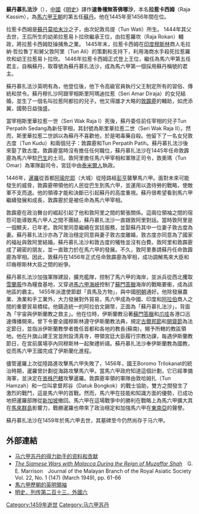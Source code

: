 '''蘇丹慕扎法沙'''（{{lang-ms|Sultan Muzaffar Shah}}），[[中國|中國]]《[[明史|明史]]》譯作'''速魯檀無答佛哪沙'''，本名'''拉惹卡西姆'''（Raja Kassim），為[[馬六甲王朝|馬六甲王朝]]的第五任[[苏丹_(称谓)|蘇丹]]。他在1445年至1456年間在位。

拉惹卡西姆是[[苏丹莫哈末沙|蘇丹莫哈末沙]]之子，由次妃敦烏提（Tun Wati）所生。 1444年其父去世，王后所生的幼弟拉惹易卜拉欣繼承王位，由拉惹羅坎（Raja Rokan）輔政，將拉惹卡西姆貶操捕魚之業。 1445年末，拉惹卡西姆在[[印度|印度]][[穆斯林|穆斯林]]商人毛拉納·哲拉魯丁和舅父敦阿里（Tun Ali）的策劃和支持下，利用海商水手殺死拉惹羅坎和幼王拉惹易卜拉欣。 1446年拉惹卡西姆正式登上王位，繼任為馬六甲第五任君主，自稱蘇丹，取尊號為蘇丹慕扎法沙，成為馬六甲第一個採用蘇丹稱號的君主。

蘇丹慕扎法沙英明有為，他登位後，他下令高級官員執行父王制定所有的習俗、傳統和禁令。蘇丹穆扎沙阿跟宰相斯里阿瑪迪拉惹（Seri Amar Diraja）的女兒結婚，並生了一個名叫拉惹阿都拉的兒子。他又得雄才大略的[[敦霹靂|敦霹靂]]的輔助，如虎添翼，國勢日益強盛。

當宰相斯里華拉惹一世（Seri Wak Raja I）死後，蘇丹委任前任宰相的兒子Tun Perpatih Sedang為新任宰相，其封號為斯里華拉惹二世（Seri Wak Raja II）。然而，斯里華拉惹二世誤以為蘇丹不喜歡他，於是喝毒藥自殺。他留下了一名女兒敦古度（Tun Kudu）和兩個兒子：敦霹靂和Tun Perpatih Patih。蘇丹慕扎法沙後來娶了敦古度。敦霹靂當時沒有擔任任何職位，蘇丹慕扎法沙在1445年任命敦霹靂為馬六甲駐[[巴生|巴生]]的土司。敦阿里擔任馬六甲宰相和軍隊正司令，敦奧瑪（Tun Omar）為軍隊副司令，宮廷中由[[泰米爾人|泰米爾人]]執政。

1446年，[[暹羅|暹羅]]從首都[[阿瑜陀耶|阿瑜陀耶]]（大城）從陸路經[[彭亨|彭亨]]襲擊馬六甲。面對未來可能發生的威脅，敦霹靂帶領他的人民從巴生到馬六甲，並運用以逸待勞的戰略，使敵軍不支而退。他的領導才能和決斷已引起蘇丹的高度重視。蘇丹很希望看到馬六甲繼續發展和成長，敦霹靂於是被任命為馬六甲宰相。

敦霹靂在政治舞台的崛起引起了他和敦阿里之間的緊張關係。這兩位領袖之間的宿怨可能導致馬六甲人之間不團結，蘇丹慕扎法沙一直跟敦阿里對話。當時敦阿里是一個鰥夫，已年老。敦阿里同意繼續在宮廷服務，並娶蘇丹其中一位妻子敦古度為妻。蘇丹慕扎法沙亦為了政治穩定同意與妻子敦古度離婚，敦古度亦同意為了國家的福祉與敦阿里結婚。蘇丹慕扎法沙和敦古度的犧牲並沒有白費。敦阿里和敦霹靂成了親密的朋友，並一直致力於在馬六甲的發展。不久，敦阿里奏請蘇丹任命敦霹靂為宰相。因此，敦蘇丹在1456年正式任命敦霹靂為宰相，成功調解馬來大臣和印裔穆斯林大臣之間的紛爭。

蘇丹慕扎法沙加強軍隊建設，擴充艦隊，控制了馬六甲的海岸，並派兵從西北攫取[[雪蘭莪|雪蘭莪]]作為糧食基地，又穿過[[馬六甲海峽|馬六甲海峽]]控制了[[蘇門答臘|蘇門答臘]]海岸的戰略要衝，成為該地區的霸主。 1455年派遣使節獻「貢馬及方物」，與中國[[明朝|明朝]]通好。他除發展農業、漁業和手工業外，大力發展對外貿易，馬六甲成為中國、印度和[[阿拉伯|阿拉伯]]商人之間的重要貿易橋樑。他鑄造統一的阿拉伯文錫幣，正面為「蘇丹慕扎法沙」，背面為「宇宙與伊斯蘭教之救主」。他在位時，伊斯蘭教沿著[[蘇門答臘|蘇門答臘]]和[[爪哇|爪哇]]各港口迅速傳播開來。曾下令要全國穆斯林遵守伊斯蘭教法典，規定[[古爾邦節|古爾邦節]]和[[開齋節|開齋節]]為法定節日，並指派伊斯蘭教學者擔任首都和各地的教長(蘇南)，賜予所轄的教區領地。他在升旗山建王宮並附設清真寺，帶領宮廷大臣履行宗教功課，每遇伊斯蘭教節日，在宮前廣場亭內同穆斯林一起聚禮祈禱。蘇丹慕扎法沙奉伊斯蘭教為國教，從而馬六甲王國完成了伊斯蘭化進程。

儘管暹羅上次從陸路進攻擊馬六甲失敗了，1456年，國王Boromo Trilokanat的統治時期，暹羅曾計劃從海路攻擊馬六甲。當馬六甲政府知道這個計劃，它已經準備海軍，並決定在[[峇株巴轄|峇株巴轄]]攻擊暹羅。敦霹靂率領的軍隊由敦哈姆扎（Tun Hamzah）和一位叫拿督邦谷（Datuk Bongkok）的戰士協助，雙方之間發生了激烈的戰鬥，這是馬六甲的首戰。然而，馬六甲在技能和知識方面的優勢，已成功地把暹羅部隊從[[新加坡|新加坡]]撤回。馬六甲在這場戰爭中的勝利在戰略上為馬六甲擴大其在[[馬來群島|馬來群島]]影響力，戰勝暹羅也帶來了政治穩定和加強馬六甲在[[東南亞|東南亞]]的聲譽。

蘇丹慕扎法沙在1459年於馬六甲去世，其墓碑至今仍然尚存于马六甲。

==外部連結==
*[http://bbs.mysjkc.com/forum.php?mod=viewthread&tid=147889 马六甲苏丹的得力助手的资料和贡献] {{Wayback|url=http://bbs.mysjkc.com/forum.php?mod=viewthread&tid=147889 |date=20160304205200 }}
*[http://www.jstor.org/discover/10.2307/41560496?uid=3738176&uid=2129&uid=2&uid=70&uid=4&sid=21102449850521 ''The Siamese Wars with Malacca During the Reign of Muzaffar Shah'']　G. E. Marrison　Journal of the Malayan Branch of the Royal Asiatic Society　Vol. 22, No. 1 (147) (March 1949), pp. 61-66
*[http://lailaieng.blogspot.hk/2012/07/blog-post.html 馬六甲歷朝的英明領袖] {{Wayback|url=http://lailaieng.blogspot.hk/2012/07/blog-post.html |date=20160310024632 }}
*[http://www.guoxue.com/shibu/24shi/mingshi/ms_325.htm 明史．列传第二百十三．外國六] {{Wayback|url=http://www.guoxue.com/shibu/24shi/mingshi/ms_325.htm |date=20200219034223 }}

[[Category:1459年逝世|Category:1459年逝世]]
[[Category:马六甲苏丹|Category:马六甲苏丹]]